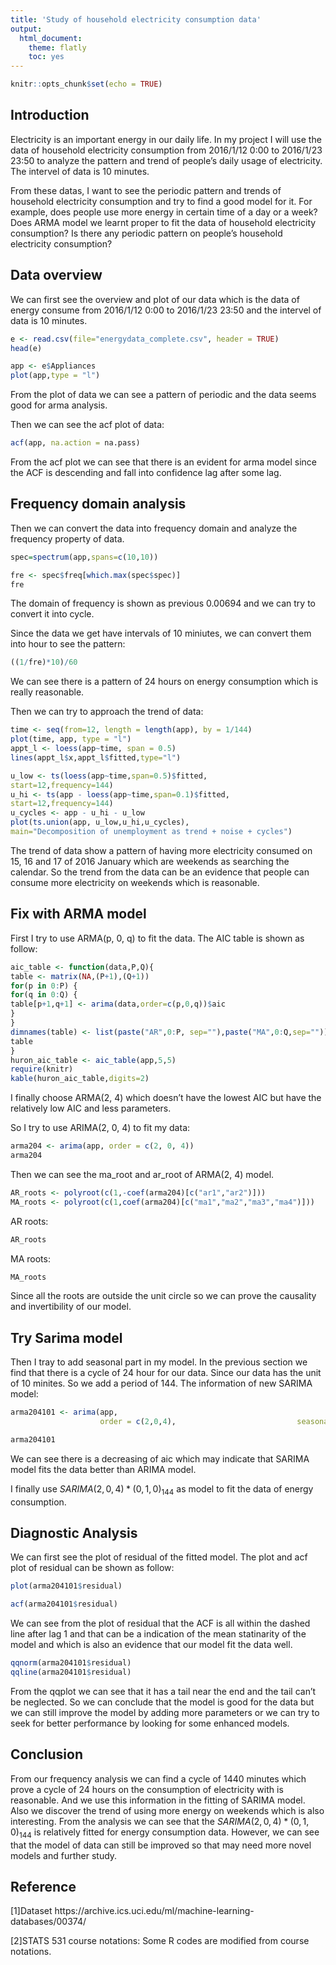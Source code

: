 ```yaml
---
title: 'Study of household electricity consumption data'
output:
  html_document:
    theme: flatly
    toc: yes
---
```


```r
knitr::opts_chunk$set(echo = TRUE)
```


## Introduction
Electricity is an important energy in our daily life. In my project I will use the data of household electricity consumption from 2016/1/12 0:00 to 2016/1/23 23:50 to analyze the pattern and trend of people's daily usage of electricity. The intervel of data is 10 minutes. 

From these datas, I want to see the periodic pattern and trends of household electricity consumption and try to find a good model for it. For example, does people use more energy in certain time of a day or a week? Does ARMA model we learnt proper to fit the data of household electricity consumption? Is there any periodic pattern on people's household electricity consumption?


## Data overview
We can first see the overview and plot of our data which is the data of energy consume from 2016/1/12 0:00 to 2016/1/23 23:50 and the intervel of data is 10 minutes.
 
```r
e <- read.csv(file="energydata_complete.csv", header = TRUE)
head(e)
```

```r
app <- e$Appliances
plot(app,type = "l")
```

From the plot of data we can see a pattern of periodic and the data seems good for arma analysis.

Then we can see the acf plot of data:

```r
acf(app, na.action = na.pass)
```

From the acf plot we can see that there is an evident for arma model since the ACF is descending and fall into confidence lag after some lag.

## Frequency domain analysis

Then we can convert the data into frequency domain and analyze the frequency property of data.

```r
spec=spectrum(app,spans=c(10,10))
```

```r
fre <- spec$freq[which.max(spec$spec)]
fre
```

The domain of frequency is shown as previous 0.00694 and we can try to convert it into cycle.

Since the data we get have intervals of 10 miniutes, we can convert them into hour to see the pattern:

```r
((1/fre)*10)/60
```

We can see there is a pattern of 24 hours on energy consumption which is really reasonable.

Then we can try to approach the trend of data:

```r
time <- seq(from=12, length = length(app), by = 1/144)
plot(time, app, type = "l")
appt_l <- loess(app~time, span = 0.5)
lines(appt_l$x,appt_l$fitted,type="l")
```


```r
u_low <- ts(loess(app~time,span=0.5)$fitted,
start=12,frequency=144)
u_hi <- ts(app - loess(app~time,span=0.1)$fitted,
start=12,frequency=144)
u_cycles <- app - u_hi - u_low
plot(ts.union(app, u_low,u_hi,u_cycles),
main="Decomposition of unemployment as trend + noise + cycles")

```

The trend of data show a pattern of having more electricity consumed on 15, 16 and 17 of 2016 January which are weekends as searching the calendar. So the trend from the data can be an evidence that people can consume more electricity on weekends which is reasonable.

## Fix with ARMA model

First I try to use ARMA(p, 0, q) to fit the data. The AIC table is shown as follow:

```r
aic_table <- function(data,P,Q){
table <- matrix(NA,(P+1),(Q+1))
for(p in 0:P) {
for(q in 0:Q) {
table[p+1,q+1] <- arima(data,order=c(p,0,q))$aic
}
}
dimnames(table) <- list(paste("AR",0:P, sep=""),paste("MA",0:Q,sep=""))
table
}
huron_aic_table <- aic_table(app,5,5)
require(knitr)
kable(huron_aic_table,digits=2)
```

I finally choose ARMA(2, 4) which doesn't have the lowest AIC but have the relatively low AIC and less parameters.

So I try to use ARIMA(2, 0, 4) to fit my data:

```r
arma204 <- arima(app, order = c(2, 0, 4))
arma204
```

Then we can see the ma_root and ar_root of ARMA(2, 4) model.

```r
AR_roots <- polyroot(c(1,-coef(arma204)[c("ar1","ar2")]))
MA_roots <- polyroot(c(1,coef(arma204)[c("ma1","ma2","ma3","ma4")]))
```

AR roots:

```r
AR_roots
```

MA roots:

```r
MA_roots
```

Since all the roots are outside the unit circle so we can prove the causality and invertibility of our model.

## Try Sarima model

Then I tray to add seasonal part in my model. In the previous section we find that there is a cycle of 24 hour for our data. Since our data has the unit of 10 minites. So we add a period of 144. The information of new SARIMA model:

```r
arma204101 <- arima(app, 
                    order = c(2,0,4),                           seasonal=list(order=c(0,1,0),period=144))
```

```r
arma204101
```

We can see there is a decreasing of aic which may indicate that SARIMA model fits the data better than ARIMA model.

I finally use $SARIMA(2, 0, 4) * (0, 1, 0)_144$ as model to fit the data of energy consumption.

## Diagnostic Analysis

We can first see the plot of residual of the fitted model. The plot and acf plot of residual can be shown as follow:

```r
plot(arma204101$residual)
```

```r
acf(arma204101$residual)
```

We can see from the plot of residual that the ACF is all within the dashed line after lag 1 and that can be a indication of the mean statinarity of the model and which is also an evidence that our model fit the data well.

```r
qqnorm(arma204101$residual)
qqline(arma204101$residual)
```

From the qqplot we can see that it has a tail near the end and the tail can't be neglected. So we can conclude that the model is good for the data but we can still improve the model by adding more parameters or we can try to seek for better performance by looking for some enhanced models.

## Conclusion
From our frequency analysis we can find a cycle of 1440 minutes which prove a cycle of 24 hours on the consumption of electricity with is reasonable. And we use this information in the fitting of SARIMA model.
Also we discover the trend of using more energy on weekends which is also interesting.
From the analysis we can see that the $SARIMA(2, 0, 4) * (0, 1, 0)_144$ is relatively fitted for energy consumption data. However, we can see that the model of data can still be improved so that may need more novel models and further study.


## Reference
[1]Dataset https://archive.ics.uci.edu/ml/machine-learning-databases/00374/

[2]STATS 531 course notations: Some R codes are modified from course notations.